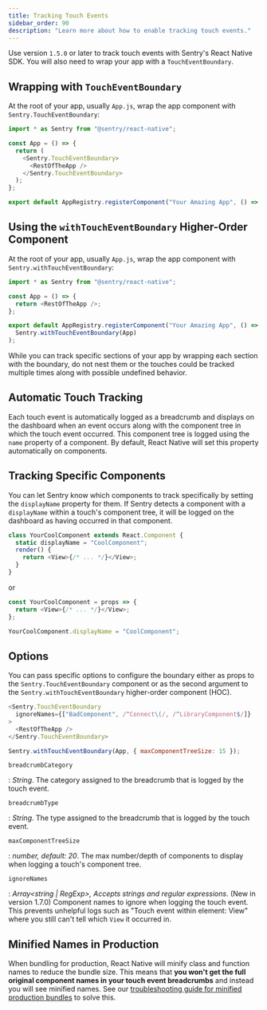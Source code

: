 ```yaml
---
title: Tracking Touch Events
sidebar_order: 90
description: "Learn more about how to enable tracking touch events."
---
```


Use version `1.5.0` or later to track touch events with Sentry's React Native SDK. You will also need to wrap your app with a `TouchEventBoundary`.

## Wrapping with `TouchEventBoundary`

At the root of your app, usually `App.js`, wrap the app component with `Sentry.TouchEventBoundary`:

```javascript
import * as Sentry from "@sentry/react-native";

const App = () => {
  return (
    <Sentry.TouchEventBoundary>
      <RestOfTheApp />
    </Sentry.TouchEventBoundary>
  );
};

export default AppRegistry.registerComponent("Your Amazing App", () => App);
```

## Using the `withTouchEventBoundary` Higher-Order Component

At the root of your app, usually `App.js`, wrap the app component with `Sentry.withTouchEventBoundary`:

```javascript
import * as Sentry from "@sentry/react-native";

const App = () => {
  return <RestOfTheApp />;
};

export default AppRegistry.registerComponent("Your Amazing App", () =>
  Sentry.withTouchEventBoundary(App)
);
```

<Alert level="warning" title="Multiple Boundaries">

While you can track specific sections of your app by wrapping each section with the boundary, do not nest them or the touches could be tracked multiple times along with possible undefined behavior.

</Alert>

## Automatic Touch Tracking

Each touch event is automatically logged as a breadcrumb and displays on the dashboard when an event occurs along with the component tree in which the touch event occurred. This component tree is logged using the `name` property of a component. By default, React Native will set this property automatically on components.

## Tracking Specific Components

You can let Sentry know which components to track specifically by setting the `displayName` property for them. If Sentry detects a component with a `displayName` within a touch's component tree, it will be logged on the dashboard as having occurred in that component.

```javascript
class YourCoolComponent extends React.Component {
  static displayName = "CoolComponent";
  render() {
    return <View>{/* ... */}</View>;
  }
}
```

or

```javascript
const YourCoolComponent = props => {
  return <View>{/* ... */}</View>;
};

YourCoolComponent.displayName = "CoolComponent";
```

## Options

You can pass specific options to configure the boundary either as props to the `Sentry.TouchEventBoundary` component or as the second argument to the `Sentry.withTouchEventBoundary` higher-order component (HOC).

```javascript
<Sentry.TouchEventBoundary
  ignoreNames={["BadComponent", /^Connect\(/, /^LibraryComponent$/]}
>
  <RestOfTheApp />
</Sentry.TouchEventBoundary>
```

```javascript
Sentry.withTouchEventBoundary(App, { maxComponentTreeSize: 15 });
```

`breadcrumbCategory`

: _String_. The category assigned to the breadcrumb that is logged by the touch event.

`breadcrumbType`

: _String_. The type assigned to the breadcrumb that is logged by the touch event.

`maxComponentTreeSize`

: _number, default: 20_. The max number/depth of components to display when logging a touch's component tree.

`ignoreNames`

: _Array<string | RegExp>, Accepts strings and regular expressions_. (New in version 1.7.0) Component names to ignore when logging the touch event. This prevents unhelpful logs such as "Touch event within element: View" where you still can't tell which `View` it occurred in.

## Minified Names in Production

When bundling for production, React Native will minify class and function names to reduce the bundle size. This means that **you won't get the full original component names in your touch event breadcrumbs** and instead you will see minified names. See our [troubleshooting guide for minified production bundles](/platforms/react-native/troubleshooting/#minified-production-bundles) to solve this.
